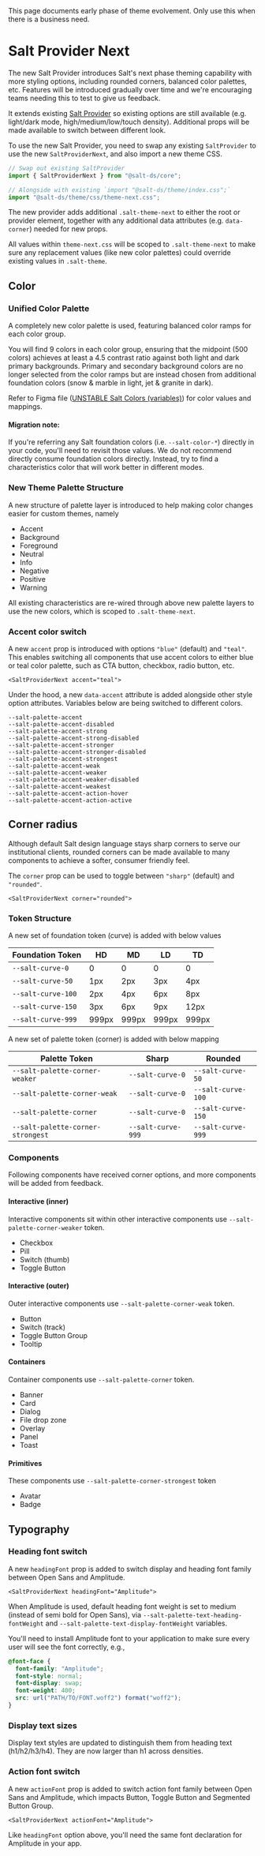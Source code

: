 
<Meta title="Experimental/Theme Next" />

<Banner>
  <BannerContent>
    This page documents early phase of theme evolvement. Only use this when
    there is a business need.
  </BannerContent>
</Banner>

# Salt Provider Next

The new Salt Provider introduces Salt's next phase theming capability with more
styling options, including rounded corners, balanced color palettes, etc.
Features will be introduced gradually over time and we're encouraging teams
needing this to test to give us feedback.

It extends existing
[Salt Provider](/?path=/docs/documentation-core-salt-provider--docs) so existing
options are still available (e.g. light/dark mode, high/medium/low/touch
density). Additional props will be made available to switch between different
look.

To use the new Salt Provider, you need to swap any existing `SaltProvider` to
use the new `SaltProviderNext`, and also import a new theme CSS.

```js static
// Swap out existing SaltProvider
import { SaltProviderNext } from "@salt-ds/core";
```

```js static
// Alongside with existing `import "@salt-ds/theme/index.css";`
import "@salt-ds/theme/css/theme-next.css";
```

The new provider adds additional `.salt-theme-next` to either the root or
provider element, together with any additional data attributes (e.g.
`data-corner`) needed for new props.

All values within `theme-next.css` will be scoped to `.salt-theme-next` to make
sure any replacement values (like new color palettes) could override existing
values in `.salt-theme`.

## Color

### Unified Color Palette

A completely new color palette is used, featuring balanced color ramps for each
color group.

You will find 9 colors in each color group, ensuring that the midpoint (500
colors) achieves at least a 4.5 contrast ratio against both light and dark
primary backgrounds. Primary and secondary background colors are no longer
selected from the color ramps but are instead chosen from additional foundation
colors (snow & marble in light, jet & granite in dark).

Refer to Figma file
([UNSTABLE Salt Colors (variables)](<https://www.figma.com/file/e753bB0n5Adc0LCXqtvslu/UNSTABLE-Salt-Colors-(variables)?type=design&node-id=424%3A77224&mode=design&t=1snosiQ76rKnIe9d-1>))
for color values and mappings.

#### Migration note:

If you're referring any Salt foundation colors (i.e.
`--salt-color-*`) directly in your code, you'll need to revisit those values. We
do not recommend directly consume foundation colors directly. Instead, try to
find a characteristics color that will work better in different modes.

### New Theme Palette Structure

A new structure of palette layer is introduced to help making color changes
easier for custom themes, namely

- Accent
- Background
- Foreground
- Neutral
- Info
- Negative
- Positive
- Warning

All existing characteristics are re-wired through above new palette layers to
use the new colors, which is scoped to `.salt-theme-next`.

### Accent color switch

A new `accent` prop is introduced with options `"blue"` (default) and `"teal"`.
This enables switching all components that use accent colors to
either blue or teal color palette, such as CTA button, checkbox, radio button,
etc.

```tsx
<SaltProviderNext accent="teal">
```

Under the hood, a new `data-accent` attribute is added alongside other style option
attributes. Variables below are being switched to different colors.

```
--salt-palette-accent
--salt-palette-accent-disabled
--salt-palette-accent-strong
--salt-palette-accent-strong-disabled
--salt-palette-accent-stronger
--salt-palette-accent-stronger-disabled
--salt-palette-accent-strongest
--salt-palette-accent-weak
--salt-palette-accent-weaker
--salt-palette-accent-weaker-disabled
--salt-palette-accent-weakest
--salt-palette-accent-action-hover
--salt-palette-accent-action-active
```

## Corner radius

Although default Salt design language stays sharp corners to serve our
institutional clients, rounded corners can be made available to many components
to achieve a softer, consumer friendly feel.

The `corner` prop can be used to toggle between `"sharp"` (default) and
`"rounded"`.

```tsx
<SaltProviderNext corner="rounded">
```

### Token Structure

A new set of foundation token (curve) is added with below values

| Foundation Token   | HD    | MD    | LD    | TD    |
| ------------------ | ----- | ----- | ----- | ----- |
| `--salt-curve-0`   | 0     | 0     | 0     | 0     |
| `--salt-curve-50`  | 1px   | 2px   | 3px   | 4px   |
| `--salt-curve-100` | 2px   | 4px   | 6px   | 8px   |
| `--salt-curve-150` | 3px   | 6px   | 9px   | 12px  |
| `--salt-curve-999` | 999px | 999px | 999px | 999px |

A new set of palette token (corner) is added with below mapping

| Palette Token                     | Sharp              | Rounded            |
| --------------------------------- | ------------------ | ------------------ |
| `--salt-palette-corner-weaker`    | `--salt-curve-0`   | `--salt-curve-50`  |
| `--salt-palette-corner-weak`      | `--salt-curve-0`   | `--salt-curve-100` |
| `--salt-palette-corner`           | `--salt-curve-0`   | `--salt-curve-150` |
| `--salt-palette-corner-strongest` | `--salt-curve-999` | `--salt-curve-999` |

### Components

Following components have received corner options, and more components will be
added from feedback.

#### Interactive (inner)

Interactive components sit within other interactive components use
`--salt-palette-corner-weaker` token.

- Checkbox
- Pill
- Switch (thumb)
- Toggle Button

#### Interactive (outer)

Outer interactive components use `--salt-palette-corner-weak` token.

- Button
- Switch (track)
- Toggle Button Group
- Tooltip

#### Containers

Container components use `--salt-palette-corner` token.

- Banner
- Card
- Dialog
- File drop zone
- Overlay
- Panel
- Toast

#### Primitives

These components use `--salt-palette-corner-strongest` token

- Avatar
- Badge

## Typography

### Heading font switch

A new `headingFont` prop is added to switch display and heading font family
between Open Sans and Amplitude.

```
<SaltProviderNext headingFont="Amplitude">
```

When Amplitude is used, default heading font weight is set to medium (instead
of semi bold for Open Sans), via `--salt-palette-text-heading-fontWeight` and
`--salt-palette-text-display-fontWeight` variables.

You'll need to install Amplitude font to your application to make sure every
user will see the font correctly, e.g.,

```css
@font-face {
  font-family: "Amplitude";
  font-style: normal;
  font-display: swap;
  font-weight: 400;
  src: url("PATH/TO/FONT.woff2") format("woff2");
}
```

### Display text sizes

Display text styles are updated to distinguish them from heading text (h1/h2/h3/h4).
They are now larger than h1 across densities.

### Action font switch

A new `actionFont` prop is added to switch action font family between Open Sans
and Amplitude, which impacts Button, Toggle Button and Segmented Button Group.

```
<SaltProviderNext actionFont="Amplitude">
```

Like `headingFont` option above, you'll need the same font declaration for Amplitude
in your app.
